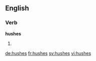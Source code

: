 ==English==

===Verb===
'''hushes'''

# {{third-person singular of|hush}}

[[de:hushes]]
[[fr:hushes]]
[[sv:hushes]]
[[vi:hushes]]